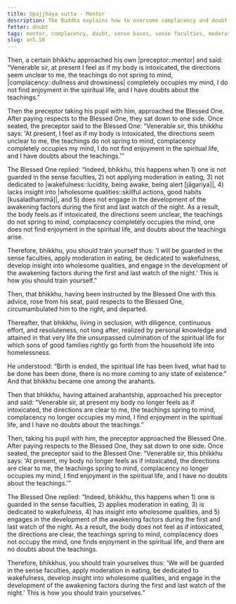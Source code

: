 ```yaml
---
title: Upajjhāya sutta - Mentor
description: The Buddha explains how to overcome complacency and doubt by guarding the sense faculties, applying moderation in eating, being dedicated to wakefulness, developing insight into wholesome qualities, and engaging in the development of the awakening factors during the first and last watch of the night.
fetter: doubt
tags: mentor, complacency, doubt, sense bases, sense faculties, moderation, eating, wakefulness, insight, wholesome qualities, awakening factors, an, an5
slug: an5.56
---
```


Then, a certain bhikkhu approached his own |preceptor::mentor| and said: “Venerable sir, at present I feel as if my body is intoxicated, the directions seem unclear to me, the teachings do not spring to mind, |complacency::dullness and drowsiness| completely occupies my mind, I do not find enjoyment in the spiritual life, and I have doubts about the teachings.”

Then the preceptor taking his pupil with him, approached the Blessed One. After paying respects to the Blessed One, they sat down to one side. Once seated, the preceptor said to the Blessed One: “Venerable sir, this bhikkhu says: 'At present, I feel as if my body is intoxicated, the directions seem unclear to me, the teachings do not spring to mind, complacency completely occupies my mind, I do not find enjoyment in the spiritual life, and I have doubts about the teachings.'”

The Blessed One replied: “Indeed, bhikkhu, this happens when 1) one is not guarded in the sense faculties, 2) not applying moderation in eating, 3) not dedicated to |wakefulness::lucidity, being awake, being alert [jāgariya]|, 4) lacks insight into |wholesome qualities::skillful actions, good habits [kusaladhammā]|, and 5) does not engage in the development of the awakening factors during the first and last watch of the night. As a result, the body feels as if intoxicated, the directions seem unclear, the teachings do not spring to mind, complacency completely occupies the mind, one does not find enjoyment in the spiritual life, and doubts about the teachings arise.

Therefore, bhikkhu, you should train yourself thus: 'I will be guarded in the sense faculties, apply moderation in eating, be dedicated to wakefulness, develop insight into wholesome qualities, and engage in the development of the awakening factors during the first and last watch of the night.' This is how you should train yourself.”

Then, that bhikkhu, having been instructed by the Blessed One with this advice, rose from his seat, paid respects to the Blessed One, circumambulated him to the right, and departed.

Thereafter, that bhikkhu, living in seclusion, with diligence, continuous effort, and resoluteness, not long after, realized by personal knowledge and attained in that very life the unsurpassed culmination of the spiritual life for which sons of good families rightly go forth from the household life into homelessness.

He understood: “Birth is ended, the spiritual life has been lived, what had to be done has been done, there is no more coming to any state of existence.” And that bhikkhu became one among the arahants.

Then that bhikkhu, having attained arahantship, approached his preceptor and said: “Venerable sir, at present my body no longer feels as if intoxicated, the directions are clear to me, the teachings spring to mind, complacency no longer occupies my mind, I find enjoyment in the spiritual life, and I have no doubts about the teachings.”

Then, taking his pupil with him, the preceptor approached the Blessed One. After paying respects to the Blessed One, they sat down to one side. Once seated, the preceptor said to the Blessed One: “Venerable sir, this bhikkhu says: 'At present, my body no longer feels as if intoxicated, the directions are clear to me, the teachings spring to mind, complacency no longer occupies my mind, I find enjoyment in the spiritual life, and I have no doubts about the teachings.'”

The Blessed One replied: “Indeed, bhikkhu, this happens when 1) one is guarded in the sense faculties, 2) applies moderation in eating, 3) is dedicated to wakefulness, 4) has insight into wholesome qualities, and 5) engages in the development of the awakening factors during the first and last watch of the night. As a result, the body does not feel as if intoxicated, the directions are clear, the teachings spring to mind, complacency does not occupy the mind, one finds enjoyment in the spiritual life, and there are no doubts about the teachings.

Therefore, bhikkhus, you should train yourselves thus: 'We will be guarded in the sense faculties, apply moderation in eating, be dedicated to wakefulness, develop insight into wholesome qualities, and engage in the development of the awakening factors during the first and last watch of the night.' This is how you should train yourselves.”
